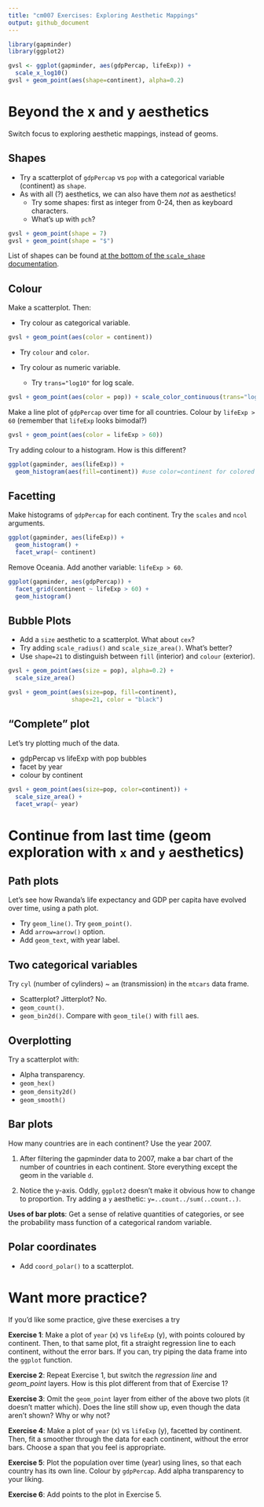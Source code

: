 ```yaml
---
title: "cm007 Exercises: Exploring Aesthetic Mappings"
output: github_document
---
```


```r
library(gapminder)
library(ggplot2)
```

```r
gvsl <- ggplot(gapminder, aes(gdpPercap, lifeExp)) +
  scale_x_log10()
gvsl + geom_point(aes(shape=continent), alpha=0.2)

```


# Beyond the x and y aesthetics

Switch focus to exploring aesthetic mappings, instead of geoms. 

## Shapes

- Try a scatterplot of `gdpPercap` vs `pop` with a categorical variable (continent) as `shape`.
- As with all (?) aesthetics, we can also have them _not_ as aesthetics!
    - Try some shapes: first as integer from 0-24, then as keyboard characters.
    - What's up with `pch`?


```r
gvsl + geom_point(shape = 7)
gvsl + geom_point(shape = "$")
```



List of shapes can be found [at the bottom of the `scale_shape` documentation](https://ggplot2.tidyverse.org/reference/scale_shape.html).

## Colour

Make a scatterplot. Then:

- Try colour as categorical variable.

```r
gvsl + geom_point(aes(color = continent))
```

- Try `colour` and `color`. 

- Try colour as numeric variable.
    - Try `trans="log10"` for log scale.

```r
gvsl + geom_point(aes(color = pop)) + scale_color_continuous(trans="log10")
```

Make a line plot of `gdpPercap` over time for all countries. Colour by `lifeExp > 60` (remember that `lifeExp` looks bimodal?)

```r
gvsl + geom_point(aes(color = lifeExp > 60))
```


Try adding colour to a histogram. How is this different?

```r
ggplot(gapminder, aes(lifeExp)) +
  geom_histogram(aes(fill=continent)) #use color=continent for colored perimeter
```

## Facetting

Make histograms of `gdpPercap` for each continent. Try the `scales` and `ncol` arguments. 

```r
ggplot(gapminder, aes(lifeExp)) +
  geom_histogram() +
  facet_wrap(~ continent)
```


Remove Oceania. Add another variable: `lifeExp > 60`. 

```r
ggplot(gapminder, aes(gdpPercap)) +
  facet_grid(continent ~ lifeExp > 60) +
  geom_histogram()
```


## Bubble Plots

- Add a `size` aesthetic to a scatterplot. What about `cex`?
- Try adding `scale_radius()` and `scale_size_area()`. What's better?
- Use `shape=21` to distinguish between `fill` (interior) and `colour` (exterior).

```r
gvsl + geom_point(aes(size = pop), alpha=0.2) +
  scale_size_area()
```


```r
gvsl + geom_point(aes(size=pop, fill=continent), 
                  shape=21, color = "black")

```


## "Complete" plot

Let's try plotting much of the data.

- gdpPercap vs lifeExp with pop bubbles
- facet by year
- colour by continent

```r
gvsl + geom_point(aes(size=pop, color=continent)) +
  scale_size_area() +
  facet_wrap(~ year)
```


# Continue from last time (geom exploration with `x` and `y` aesthetics)

## Path plots

Let's see how Rwanda's life expectancy and GDP per capita have evolved over time, using a path plot.

- Try `geom_line()`. Try `geom_point()`.
- Add `arrow=arrow()` option.
- Add `geom_text`, with year label. 


## Two categorical variables

Try `cyl` (number of cylinders) ~ `am` (transmission) in the `mtcars` data frame.

- Scatterplot? Jitterplot? No.
- `geom_count()`.
- `geom_bin2d()`. Compare with `geom_tile()` with `fill` aes.

## Overplotting

Try a scatterplot with:

- Alpha transparency.
- `geom_hex()`
- `geom_density2d()`
- `geom_smooth()`


## Bar plots

How many countries are in each continent? Use the year 2007.

1. After filtering the gapminder data to 2007, make a bar chart of the number of countries in each continent. Store everything except the geom in the variable `d`.



2. Notice the y-axis. Oddly, `ggplot2` doesn't make it obvious how to change to proportion. Try adding a `y` aesthetic: `y=..count../sum(..count..)`.



__Uses of bar plots__: Get a sense of relative quantities of categories, or see the probability mass function of a categorical random variable.



## Polar coordinates

- Add `coord_polar()` to a scatterplot.


# Want more practice?

If you'd like some practice, give these exercises a try

__Exercise 1__: Make a plot of `year` (x) vs `lifeExp` (y), with points coloured by continent. Then, to that same plot, fit a straight regression line to each continent, without the error bars. If you can, try piping the data frame into the `ggplot` function.

__Exercise 2__: Repeat Exercise 1, but switch the _regression line_ and _geom\_point_ layers. How is this plot different from that of Exercise 1?

__Exercise 3__: Omit the `geom_point` layer from either of the above two plots (it doesn't matter which). Does the line still show up, even though the data aren't shown? Why or why not?

__Exercise 4__: Make a plot of `year` (x) vs `lifeExp` (y), facetted by continent. Then, fit a smoother through the data for each continent, without the error bars. Choose a span that you feel is appropriate.

__Exercise 5__: Plot the population over time (year) using lines, so that each country has its own line. Colour by `gdpPercap`. Add alpha transparency to your liking. 

__Exercise 6__: Add points to the plot in Exercise 5.